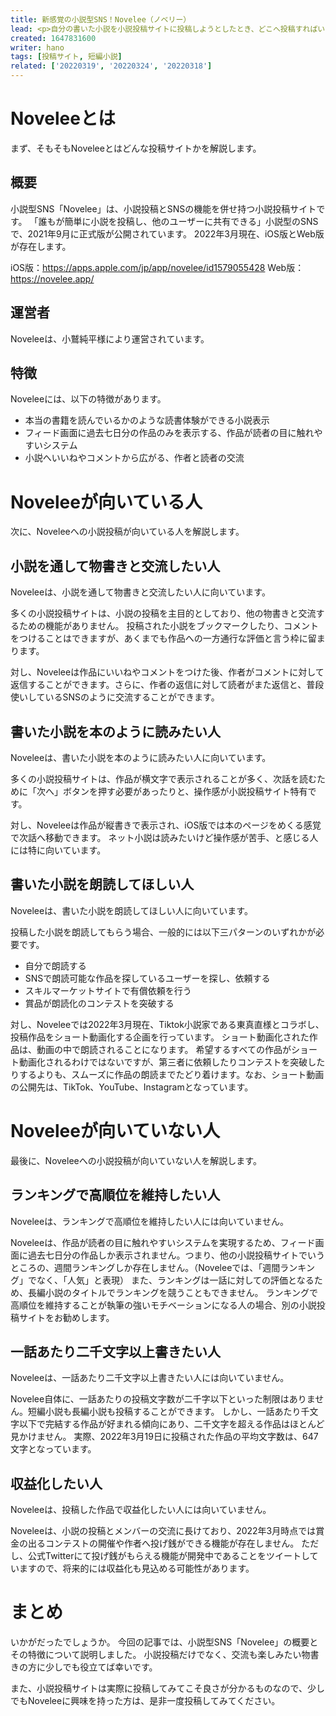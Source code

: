 ```yaml
---
title: 新感覚の小説型SNS！Novelee（ノベリー）
lead: <p>自分の書いた小説を小説投稿サイトに投稿しようとしたとき、どこへ投稿すればいいのか悩むことはありませんか。</p><p>今回の記事では、小説の投稿とユーザー同士の交流を併せ持つ小説型SNS「Novelee（ノベリー）」の紹介と、向いている人、向いていない人について解説します。</p><p>ただの小説投稿サイトに飽きた方、小説を通して物書きと交流したい方の参考になれば嬉しいです。</p>
created: 1647831600
writer: hano
tags: [投稿サイト, 短編小説]
related: ['20220319', '20220324', '20220318']
---
```


# Noveleeとは

まず、そもそもNoveleeとはどんな投稿サイトかを解説します。

## 概要

小説型SNS「Novelee」は、小説投稿とSNSの機能を併せ持つ小説投稿サイトです。
「誰もが簡単に小説を投稿し、他のユーザーに共有できる」小説型のSNSで、2021年9月に正式版が公開されています。
2022年3月現在、iOS版とWeb版が存在します。

iOS版：https://apps.apple.com/jp/app/novelee/id1579055428
Web版：https://novelee.app/

## 運営者

Noveleeは、小鷲純平様により運営されています。

## 特徴

Noveleeには、以下の特徴があります。
- 本当の書籍を読んでいるかのような読書体験ができる小説表示
- フィード画面に過去七日分の作品のみを表示する、作品が読者の目に触れやすいシステム
- 小説へいいねやコメントから広がる、作者と読者の交流



# Noveleeが向いている人

次に、Noveleeへの小説投稿が向いている人を解説します。

## 小説を通して物書きと交流したい人

Noveleeは、小説を通して物書きと交流したい人に向いています。

多くの小説投稿サイトは、小説の投稿を主目的としており、他の物書きと交流するための機能がありません。
投稿された小説をブックマークしたり、コメントをつけることはできますが、あくまでも作品への一方通行な評価と言う枠に留まります。

対し、Noveleeは作品にいいねやコメントをつけた後、作者がコメントに対して返信することができます。さらに、作者の返信に対して読者がまた返信と、普段使いしているSNSのように交流することができます。

## 書いた小説を本のように読みたい人

Noveleeは、書いた小説を本のように読みたい人に向いています。

多くの小説投稿サイトは、作品が横文字で表示されることが多く、次話を読むために「次へ」ボタンを押す必要があったりと、操作感が小説投稿サイト特有です。

対し、Noveleeは作品が縦書きで表示され、iOS版では本のページをめくる感覚で次話へ移動できます。
ネット小説は読みたいけど操作感が苦手、と感じる人には特に向いています。

## 書いた小説を朗読してほしい人

Noveleeは、書いた小説を朗読してほしい人に向いています。

投稿した小説を朗読してもらう場合、一般的には以下三パターンのいずれかが必要です。
- 自分で朗読する
- SNSで朗読可能な作品を探しているユーザーを探し、依頼する
- スキルマーケットサイトで有償依頼を行う
- 賞品が朗読化のコンテストを突破する

対し、Noveleeでは2022年3月現在、Tiktok小説家である東真直様とコラボし、投稿作品をショート動画化する企画を行っています。
ショート動画化された作品は、動画の中で朗読されることになります。
希望するすべての作品がショート動画化されるわけではないですが、第三者に依頼したりコンテストを突破したりするよりも、スムーズに作品の朗読までたどり着けます。なお、ショート動画の公開先は、TikTok、YouTube、Instagramとなっています。

# Noveleeが向いていない人

最後に、Noveleeへの小説投稿が向いていない人を解説します。

## ランキングで高順位を維持したい人

Noveleeは、ランキングで高順位を維持したい人には向いていません。

Noveleeは、作品が読者の目に触れやすいシステムを実現するため、フィード画面に過去七日分の作品しか表示されません。つまり、他の小説投稿サイトでいうところの、週間ランキングしか存在しません。（Noveleeでは、「週間ランキング」でなく、「人気」と表現）
また、ランキングは一話に対しての評価となるため、長編小説のタイトルでランキングを競うこともできません。
ランキングで高順位を維持することが執筆の強いモチベーションになる人の場合、別の小説投稿サイトをお勧めします。

## 一話あたり二千文字以上書きたい人

Noveleeは、一話あたり二千文字以上書きたい人には向いていません。

Novelee自体に、一話あたりの投稿文字数が二千字以下といった制限はありません。短編小説も長編小説も投稿することができます。
しかし、一話あたり千文字以下で完結する作品が好まれる傾向にあり、二千文字を超える作品はほとんど見かけません。
実際、2022年3月19日に投稿された作品の平均文字数は、647文字となっています。

## 収益化したい人

Noveleeは、投稿した作品で収益化したい人には向いていません。

Noveleeは、小説の投稿とメンバーの交流に長けており、2022年3月時点では賞金の出るコンテストの開催や作者へ投げ銭ができる機能が存在しません。
ただし、公式Twitterにて投げ銭がもらえる機能が開発中であることをツイートしていますので、将来的には収益化も見込める可能性があります。

# まとめ

いかがだったでしょうか。
今回の記事では、小説型SNS「Novelee」の概要とその特徴について説明しました。
小説投稿だけでなく、交流も楽しみたい物書きの方に少しでも役立てば幸いです。

また、小説投稿サイトは実際に投稿してみてこそ良さが分かるものなので、少しでもNoveleeに興味を持った方は、是非一度投稿してみてください。
